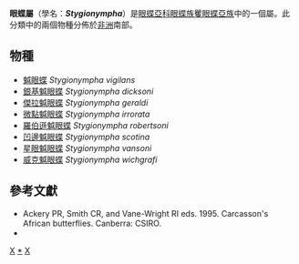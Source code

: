 {{NoteTA
|G1=Butterfly
}}
{{Automatic Taxobox
| taxon = Stygionympha
| authority = van Son, 1955
| image = Stygionympha wichgrafi williami.JPG
| image_caption = [[威克魆眼蝶|威克魆眼蝶]]<br />''Stygionympha wichgrafi''
| type_species =  [[魆眼蝶|魆眼蝶]]<br />''Pseudonympha vigilans''
| type_species_authority = Trimen, 1887
| subdivision_ranks = 物種
| subdivision = 共8種，詳見正文。
| synonyms = 
}}

'''{{zy|魆|-{zh-cn:xū;zh-tw:ㄒㄩˉ;zh-hk:fat1;zh-sg:xū}-}}眼蝶屬'''（學名：'''''Stygionympha'''''）是[[眼蝶亞科|眼蝶亞科]][[眼蝶族|眼蝶族]][[矍眼蝶亞族|矍眼蝶亞族]]中的一個屬。此分類中的兩個物種分佈於[[非洲|非洲]]南部。

== 物種 ==
* [[魆眼蝶|魆眼蝶]] ''Stygionympha vigilans''
* [[銀基魆眼蝶|銀基魆眼蝶]] ''Stygionympha dicksoni''
* [[傑拉魆眼蝶|傑拉魆眼蝶]] ''Stygionympha geraldi''
* [[微點魆眼蝶|微點魆眼蝶]] ''Stygionympha irrorata''
* [[羅伯遜魆眼蝶|羅伯遜魆眼蝶]] ''Stygionympha robertsoni''
* [[凹邊魆眼蝶|凹邊魆眼蝶]] ''Stygionympha scotina''
* [[星眼魆眼蝶|星眼魆眼蝶]] ''Stygionympha vansoni''
* [[威克魆眼蝶|威克魆眼蝶]] ''Stygionympha wichgrafi''

== 參考文獻 ==
{{reflist}}
* Ackery PR, Smith CR, and Vane-Wright RI eds. 1995. Carcasson's African butterflies. Canberra: CSIRO.
* {{Cite book | author = 寿建新、周尧、李宇飞 | title = 《世界蝴蝶分類名錄》 | location = 中國 | publisher = 陝西科學技術出版社 | date = 2006年4月1日 | ISBN = 9787536936768 | language= zh-hans }}

{{Commons category| Stygionympha}}

{{眼蝶亞科}}
{{taxonbar}}
[[Category:_1955年描述的分类群|X]]
[[Category:魆眼蝶屬|*]]
[[Category:矍眼蝶亞族|X]]